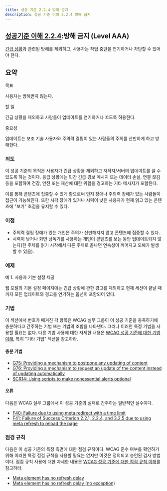 ```yaml
---
title: 성공 기준 2.2.4 방해 금지
description: 성공 기준 이해 2.2.4 방해 금지
---
```



## [성공기준 이해 2.2.4](https://w3.org/TR/WCAG22#interruptions):방해 금지 (Level AAA)

<Card title="성공 기준 (SC)"></Card>

[긴급 상황](../../../glossary/emergency)과 관련된 방해를 제외하고, 사용자는 작업 중단을 연기하거나 차단할 수 있어야 한다.

## 요약


목표

사용자는 방해받지 않는다.

할 일

긴급 상황을 제외하고 사람들이 업데이트를 연기하거나 끄도록 허용한다.

중요성

업데이트는 보조 기술 사용자와 주의력 결핍이 있는 사람들의 주의를 산만하게 하고 방해한다.

### 의도

이 성공 기준의 목적은 사용자가 긴급 상황을 제외하고 저작자/서버의 업데이트를 끌 수 있도록 하는 것이다. 응급 상황에는 민간 긴급 경보 메시지 또는 데이터 손실, 연결 끊김 등을 포함하여 건강, 안전 또는 재산에 대한 위험을 경고하는 기타 메시지가 포함된다.

이를 통해 콘텐츠에 집중할 수 있게 함으로써 인지 장애나 주의력 장애가 있는 사람들이 접근이 가능해진다. 또한 시각 장애가 있거나 시력이 낮은 사용자가 현재 읽고 있는 콘텐츠에 "보기" 초점을 유지할 수 있다.

### 이점

*   주의력 결핍 장애가 있는 개인은 주의가 산만해지지 않고 콘텐츠에 집중할 수 있다.
*   시력이 낮거나 화면 낭독기를 사용하는 개인이 콘텐츠를 보는 동안 업데이트되지 않는다(한 주제를 읽기 시작해서 다른 주제로 끝나면 연속성이 깨어지고 오해가 발생할 수 있음).

### 예제

예 1. 사용자 기본 설정 제공

웹 포털의 기본 설정 페이지에는 긴급 상황에 관한 경고를 제외하고 현재 세션이 끝날 때까지 모든 업데이트와 경고를 연기하는 옵션이 포함되어 있다.

### 기법

이 섹션에서 번호가 매겨진 각 항목은 WCAG 실무 그룹이 이 성공 기준을 충족하기에 충분하다고 간주하는 기법 또는 기법의 조합을 나타낸다. 그러나 이러한 특정 기법을 사용할 필요는 없다. 다른 기법 사용에 대한 자세한 내용은 [WCAG 성공 기준에 대한 기법 이해](understanding-techniques), 특히 "기타 기법" 섹션을 참고하라.

#### 충분 기법

*   [G75: Providing a mechanism to postpone any updating of content](https://www.w3.org/WAI/WCAG22/Techniques/general/G75)
*   [G76: Providing a mechanism to request an update of the content instead of updating automatically](https://www.w3.org/WAI/WCAG22/Techniques/general/G76)
*   [SCR14: Using scripts to make nonessential alerts optional](https://www.w3.org/WAI/WCAG22/Techniques/client-side-script/SCR14)

#### 오류

다음은 WCAG 실무 그룹에서 이 성공 기준의 실패로 간주하는 일반적인 실수이다.

*   [F40: Failure due to using meta redirect with a time limit](https://www.w3.org/WAI/WCAG22/Techniques/failures/F40)
*   [F41: Failure of Success Criterion 2.2.1, 2.2.4, and 3.2.5 due to using meta refresh to reload the page](https://www.w3.org/WAI/WCAG22/Techniques/failures/F41)

### 점검 규칙

다음은 이 성공 기준의 특정 측면에 대한 점검 규칙이다. WCAG 준수 여부를 확인하기 위해 이러한 특정 점검 규칙을 사용할 필요는 없지만 이것은 정의되고 승인된 검사 방법이다. 점검 규칙 사용에 대한 자세한 내용은 [WCAG 성공 기준에 대한 점검 규칙 이해](understanding-act-rules.html)를 참고하라.

*   [Meta element has no refresh delay](/WAI/standards-guidelines/act/rules/bc659a/)
*   [Meta element has no refresh delay (no exception)](/WAI/standards-guidelines/act/rules/bisz58/)

